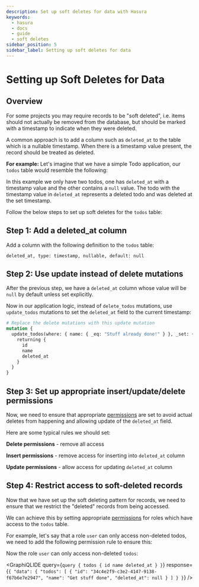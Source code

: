 ```yaml
---
description: Set up soft deletes for data with Hasura
keywords:
  - hasura
  - docs
  - guide
  - soft deletes
sidebar_position: 5
sidebar_label: Setting up soft deletes for data
---
```



# Setting up Soft Deletes for Data

## Overview

For some projects you may require records to be "soft deleted", i.e. items should not actually be removed from the
database, but should be marked with a timestamp to indicate when they were deleted.

A common approach is to add a column such as `deleted_at` to the table which is a nullable timestamp. When there is a
timestamp value present, the record should be treated as deleted.

**For example:** Let's imagine that we have a simple Todo application, our `todos` table would resemble the following:

<Thumbnail src='/img/guides/soft-deletes-example-data.png' alt='Todo table of a todo application' />

In this example we only have two todos, one has `deleted_at` with a timestamp value and the other contains a `null`
value. The todo with the timestamp value in `deleted_at` represents a deleted todo and was deleted at the set timestamp.

Follow the below steps to set up soft deletes for the `todos` table:

## Step 1: Add a **deleted_at** column

Add a column with the following definition to the `todos` table:

`deleted_at, type: timestamp, nullable, default: null`

## Step 2: Use **update** instead of **delete** mutations

After the previous step, we have a `deleted_at` column whose value will be `null` by default unless set explicitly.

Now in our application logic, instead of `delete_todos` mutations, use `update_todos` mutations to set the `deleted_at`
field to the current timestamp:

```graphql {7}
# Replace the delete mutations with this update mutation
mutation {
  update_todos(where: { name: { _eq: "Stuff already done!" } }, _set: { deleted_at: "now()" }) {
    returning {
      id
      name
      deleted_at
    }
  }
}
```

## Step 3: Set up appropriate insert/update/delete permissions

Now, we need to ensure that appropriate [permissions](/auth/authorization/index.mdx) are set to avoid actual deletes
from happening and allowing update of the `deleted_at` field.

Here are some typical rules we should set:

**Delete permissions** - remove all access

<Thumbnail src='/img/guides/soft-deletes-delete-perms.png' alt='Delete permissions for role user' />

**Insert permissions** - remove access for inserting into `deleted_at` column

<Thumbnail src='/img/guides/soft-deletes-insert-perms.png' alt='Insert permissions for role user' />

**Update permissions** - allow access for updating `deleted_at` column

<Thumbnail src='/img/guides/soft-deletes-update-perms.png' alt='Update permissions for role user' />

## Step 4: Restrict access to soft-deleted records

Now that we have set up the soft deleting pattern for records, we need to ensure that we restrict the "deleted" records
from being accessed.

We can achieve this by setting appropriate [permissions](/auth/authorization/index.mdx) for roles which have access to
the `todos` table.

For example, let's say that a role `user` can only access non-deleted todos, we need to add the following permission
rule to ensure this:

<Thumbnail src='/img/guides/soft-deletes-select-perms.png' alt='Restrict access to soft-deleted records' />

Now the role `user` can only access non-deleted `todos`:

<GraphiQLIDE
  query={`query {
  todos {
    id
    name
    deleted_at
  }
 }`}
  response={`{
  "data": {
    "todos": [
      {
        "id": "34c4e2f9-c3e2-4147-9138-f67b6e7e2947",
        "name": "Get stuff done",
        "deleted_at": null
      }
    ]
  }
 }`}
/>
